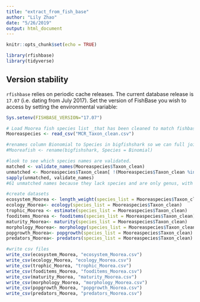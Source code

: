 ```yaml
---
title: "extract_from_fish_base"
author: "Lily Zhao"
date: "5/26/2019"
output: html_document
---
```


```r
knitr::opts_chunk$set(echo = TRUE)
```


```r

library(rfishbase)
library(tidyverse)

```

## Version stability

`rfishbase` relies on periodic cache releases.  The current database release is `17.07` (i.e. dating from July 2017).  Set the version of FishBase you wish to access by setting the environmental variable:

```r
Sys.setenv(FISHBASE_VERSION="17.07")
```


```r
# Load Moorea fish species list _that has been cleaned to match fishbase with original species names maintained. 
Mooreaspecies <- read_csv("MCR_Taxon_clean.csv")

#renames column Bionomial to Species in bigfishshark so we can full join bigfishsshark with bigfishshark_trophic
#Mooreafish <- rename(bigfishshark, Species = Binomial)

#look to see which species names are validated. 
matched <- validate_names(Mooreaspecies$Taxon_clean)
unmatched <- Mooreaspecies$Taxon_clean[ !(Mooreaspecies$Taxon_clean %in% matched)]
sapply(unmatched, validate_names)
#61 unmatched names because they lack species and are only genus, with 333 validated

#create datasets
ecosystem_Moorea <- length_weight(species_list = Mooreaspecies$Taxon_clean)
ecology_Moorea<- ecology(species_list = Mooreaspecies$Taxon_clean)
trophic_Moorea <- estimate(species_list = Mooreaspecies$Taxon_clean)
fooditems_Moorea <- fooditems(species_list = Mooreaspecies$Taxon_clean)
maturity_Moorea<- maturity(species_list = Mooreaspecies$Taxon_clean)
morphology_Moorea<- morphology(species_list = Mooreaspecies$Taxon_clean)
popgrowth_Moorea<- popgrowth(species_list = Mooreaspecies$Taxon_clean)
predators_Moorea<- predators(species_list = Mooreaspecies$Taxon_clean)

#write csv files
write_csv(ecosystem_Moorea, "ecosystem_Moorea.csv")
write_csv(ecology_Moorea, "ecology_Moorea.csv")
write_csv(trophic_Moorea, "trophic_Moorea.csv")
write_csv(fooditems_Moorea, "fooditems_Moorea.csv")
write_csv(maturity_Moorea, "maturity_Moorea.csv")
write_csv(morphology_Moorea, "morphology_Moorea.csv")
write_csv(popgrowth_Moorea, "popgrowth_Moorea.csv")
write_csv(predators_Moorea, "predators_Moorea.csv")
```